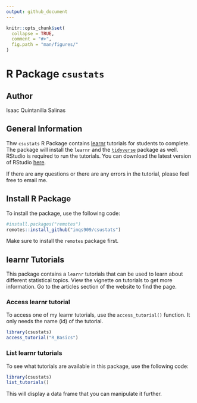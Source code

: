 ```yaml
---
output: github_document
---
```


<!-- README.md is generated from README.Rmd. Please edit that file -->

```r
knitr::opts_chunk$set(
  collapse = TRUE,
  comment = "#>",
  fig.path = "man/figures/"
)
```

# R Package `csustats`

<!-- badges: start -->

<!-- badges: end -->

## Author

Isaac Quintanilla Salinas

## General Information

Thw `csustats` R Package contains [learnr](https://rstudio.github.io/learnr/) tutorials for students to complete. The package will install the `learnr` and the [`tidyverse`](https://www.tidyverse.org/) package as well. RStudio is required to run the tutorials. You can download the latest version of RStudio [here](https://posit.co/download/rstudio-desktop/).

If there are any questions or there are any errors in the tutorial, please feel free to email me.

## Install R Package

To install the package, use the following code:

```r
#install.packages("remotes")
remotes::install_github("inqs909/csustats")
```

Make sure to install the `remotes` package first.

## learnr Tutorials

This package contains a `learnr` tutorials that can be used to learn about different statistical topics. View the vignette on tutorials to get more information. Go to the articles section of the website to find the page.

### Access learnr tutorial

To access one of my learnr tutorials, use the `access_tutorial()` function. It only needs the name (id) of the tutorial.

```r
library(csustats)
access_tutorial("R_Basics")
```

### List learnr tutorials

To see what tutorials are available in this package, use the following code:

```r
library(csustats)
list_tutorials()
```

This will display a data frame that you can manipulate it further.
